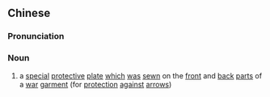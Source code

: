 {{also|护心镜}}
==Chinese==
{{zh-forms|s=护心镜}}

===Pronunciation===
{{zh-pron
|m=hùxīnjìng
|h=pfs=fu-sîm-kiang
|cat=n
}}

===Noun===
{{zh-noun}}

# {{lb|zh|archaic}} a [[special]] [[protective]] [[plate]] [[which]] [[was]] [[sewn]] on the [[front]] and [[back]] [[part]]s of a [[war]] [[garment]] (for [[protection]] [[against]] [[arrow]]s)